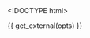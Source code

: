 <!DOCTYPE html>
<html>
  <head>
    <meta http-equiv="Content-Type" content="text/html; charset=utf-8"/>

    <title>{{ opts$params$title }}</title>

    {{ get_external(opts) }}

  </head>

  <body>
    <script type="text/javascript">
    ```r
    # data should have x, y and name
    decimal_format = d3.format(".2f")

    data = {{ get_data_as_json(opts) }}

    plot = append_plot(
        width: {{ opts$params$width }}
        height: {{ opts$params$height }}
        margin: {{ get_padding_param(opts) }}
    )

    # this can be refactored
    plot.scales.x.domain({{ get_xlim_param(opts)}})
    plot.scales.x = add_scale_padding(plot.scales.x)

    plot.scales.y.domain({{ get_ylim_param(opts)}})
    plot.scales.y = add_scale_padding(plot.scales.y)

    radius = {{ opts$params$radius }}

    color_scale = {{ get_d3_color_scale(opts) }}

    plot.append("defs").append("clipPath")
        .attr("id", "clip")
      .append("rect")
        .attr("width", plot.width)
        .attr("height", plot.height);

    clip = plot.append("g").attr("clip-path", "url(#clip)")

    # we need this to allow zooming anywhere on the svg, not only on top of a circle

    transform = (d) ->
        "translate(#{plot.scales.x(d.x)},#{plot.scales.y(d.y)})"

    clip.append("rect")
      .attr(
            "class": "overlay"
            "width":  plot.width
            "height": plot.height
            "fill": "none"
            "pointer-events": "all"
      ).style("cursor","move")
      .call(d3.behavior.zoom()
          .x(plot.scales.x)
          .y(plot.scales.y)
          .scaleExtent([1, Infinity])
          .on("zoom", () -> redraw() )
      )

    circles = clip.selectAll("circle")
        .data(data)
      .enter().append("svg:circle")
        .attr(
            "r": radius
            "title": (d) -> "<strong>#{d[".name"]}</strong><br>x: #{decimal_format(d.x)}<br>y: #{decimal_format(d.y)}"
            "class": "circle_tooltip"
            "transform": transform
            "fill": (d) -> color_scale(d[".colorize"])
        )

    names = clip.selectAll("text")
        .data(data, (d) -> d[".name"])
      .enter().append("text")
        .text((d) -> d[".name"])
        .attr(
            "dy": ".32em"
            "dx": "8"
            "text-anchor": "left"
            "display": "none"
            "transform":  transform
        )

    plot = draw_axes(plot)

    redraw = () ->
        plot.select(".x.axis").call(plot.axes.x);
        plot.select(".y.axis").call(plot.axes.y);
        circles.attr("transform", transform)
        names.attr("transform", transform)

    $(".circle_tooltip").tooltip
        html: true
        container: "body"
        placement: "top"

    plot.append("text")
        .text("{{ opts$params$title }}")
        .attr(
            "class": "title"
            "text-anchor": "middle"
            "x": plot.width / 2
            "y": -plot.margin.top / 2
        ).style(
            "font-family": "Rockwell"
            "font-size": 30
        )

    # plot.append("text")
    #   .attr("class", "subtitle")
    #   .attr("text-anchor","middle")
    #   .attr("x", plot.width/2)
    #   .attr("y", -plot.margin.top/2 + 15)
    #   .text("Scroll and drag to zoom/pan, hover for details.");

    plot.append("text")
        .text("{{ opts$params$xlab }}")
        .attr(
            "class": "x label"
            "text-anchor": "middle"
            "x": plot.width - plot.width/2
            "y": plot.height + plot.margin.bottom/2
            "dy": "2em"
        )

    plot.append("text")
        .text("{{ opts$params$ylab }}")
        .attr(
            "class": "y label"
            "text-anchor": "middle"
            "x": 0 - (plot.height/2)
            "y": -plot.margin.left + 5
            "dy": "1em"
            "transform": "rotate(-90)"
        )

    names_button = plot.append("g")
        .attr("transform","translate(#{plot.width},#{0})")
        .style("cursor", "pointer")
        .style("font-size","16px")
        .style("font-family","Rockwell")
        .on("click", () -> toggle_names() )

    d3.select(window).on("keydown", () ->
        # switch (d3.event.keyCode) {
          # case : year = Math.max(year0, year - 10); break;
          # case 39: year = Math.min(year1, year + 10); break;
        # }
        # console.log(d3.event.keyCode)
        if (d3.event.keyCode in [78, 32]) # 'n' or 'space bar'
            change()
    )

    names_button.append("circle")
        .attr("r", 7)
        .attr("stroke","black")
        .attr("stroke-width",2)

    names_button.append("text")
        .attr('text-anchor', 'start')
        .attr('dy', '.32em')
        .attr('dx', '12')


    toggle_names = ()->
        if names_button.classed("show_names")
            names_button.attr("class","")
            toggle_names_button()
        else
            names_button.attr("class","show_names")
            toggle_names_button()

    toggle_names_button = ()->
        if names_button.classed("show_names")
            names.attr("display", "inline")
            names_button.select("circle").attr("fill","black")
            # names_button.select("text").text(" Hide names")
        else
            names.attr("display", "none")
            names_button.select("circle").attr("fill","white")
            names_button.select("text").text("Show names")

    toggle_names_button()

    ```
    </script>
  </body>
</html>